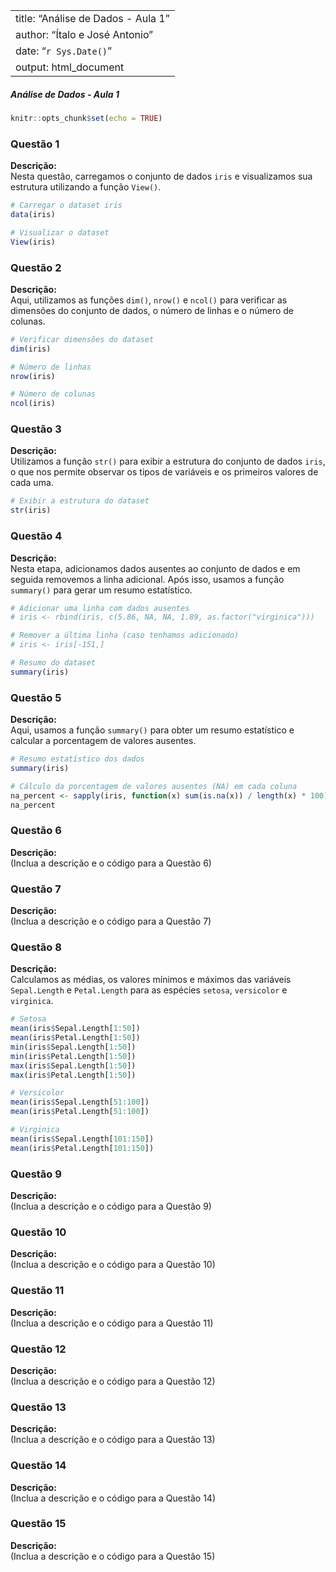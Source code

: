 
---
title: "Análise de Dados - Aula 1"
author: "Ítalo e José Antonio"
date: "`r Sys.Date()`"
output: html_document
---

##### Análise de Dados - Aula 1 #####

```r
knitr::opts_chunk$set(echo = TRUE)
```

### Questão 1

**Descrição:**  
Nesta questão, carregamos o conjunto de dados `iris` e visualizamos sua estrutura utilizando a função `View()`.

```r
# Carregar o dataset iris
data(iris)

# Visualizar o dataset
View(iris)
```

### Questão 2

**Descrição:**  
Aqui, utilizamos as funções `dim()`, `nrow()` e `ncol()` para verificar as dimensões do conjunto de dados, o número de linhas e o número de colunas.

```r
# Verificar dimensões do dataset
dim(iris)

# Número de linhas
nrow(iris)

# Número de colunas
ncol(iris)
```

### Questão 3

**Descrição:**  
Utilizamos a função `str()` para exibir a estrutura do conjunto de dados `iris`, o que nos permite observar os tipos de variáveis e os primeiros valores de cada uma.

```r
# Exibir a estrutura do dataset
str(iris)
```

### Questão 4

**Descrição:**  
Nesta etapa, adicionamos dados ausentes ao conjunto de dados e em seguida removemos a linha adicional. Após isso, usamos a função `summary()` para gerar um resumo estatístico.

```r
# Adicionar uma linha com dados ausentes
# iris <- rbind(iris, c(5.86, NA, NA, 1.89, as.factor("virginica")))

# Remover a última linha (caso tenhamos adicionado)
# iris <- iris[-151,]

# Resumo do dataset
summary(iris)
```

### Questão 5

**Descrição:**  
Aqui, usamos a função `summary()` para obter um resumo estatístico e calcular a porcentagem de valores ausentes.

```r
# Resumo estatístico dos dados
summary(iris)

# Cálculo da porcentagem de valores ausentes (NA) em cada coluna
na_percent <- sapply(iris, function(x) sum(is.na(x)) / length(x) * 100)
na_percent
```

### Questão 6

**Descrição:**  
(Inclua a descrição e o código para a Questão 6)

### Questão 7

**Descrição:**  
(Inclua a descrição e o código para a Questão 7)

### Questão 8

**Descrição:**  
Calculamos as médias, os valores mínimos e máximos das variáveis `Sepal.Length` e `Petal.Length` para as espécies `setosa`, `versicolor` e `virginica`.

```r
# Setosa
mean(iris$Sepal.Length[1:50])
mean(iris$Petal.Length[1:50])
min(iris$Sepal.Length[1:50])
min(iris$Petal.Length[1:50])
max(iris$Sepal.Length[1:50])
max(iris$Petal.Length[1:50])

# Versicolor
mean(iris$Sepal.Length[51:100])
mean(iris$Petal.Length[51:100])

# Virginica
mean(iris$Sepal.Length[101:150])
mean(iris$Petal.Length[101:150])
```

### Questão 9

**Descrição:**  
(Inclua a descrição e o código para a Questão 9)

### Questão 10

**Descrição:**  
(Inclua a descrição e o código para a Questão 10)

### Questão 11

**Descrição:**  
(Inclua a descrição e o código para a Questão 11)

### Questão 12

**Descrição:**  
(Inclua a descrição e o código para a Questão 12)

### Questão 13

**Descrição:**  
(Inclua a descrição e o código para a Questão 13)

### Questão 14

**Descrição:**  
(Inclua a descrição e o código para a Questão 14)

### Questão 15

**Descrição:**  
(Inclua a descrição e o código para a Questão 15)
